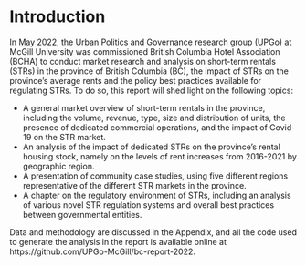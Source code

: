 # Introduction {-}

In May 2022, the Urban Politics and Governance research group (UPGo) at McGill University was commissioned British Columbia Hotel Association (BCHA) to conduct market research and analysis on short-term rentals (STRs) in the province of British Columbia (BC), the impact of STRs on the province's average rents and the policy best practices available for regulating STRs. To do so, this report will shed light on the following topics: 

- A general market overview of short-term rentals in the province, including the volume, revenue, type, size and distribution of units, the presence of dedicated commercial operations, and the impact of Covid-19 on the STR market.
- An analysis of the impact of dedicated STRs on the province's rental housing stock, namely on the levels of rent increases from 2016-2021 by geographic region.
- A presentation of community case studies, using five different regions representative of the different STR markets in the province.
- A chapter on the regulatory environment of STRs, including an analysis of various novel STR regulation systems and overall best practices between governmental entities.

Data and methodology are discussed in the Appendix, and all the code used to generate the analysis in the report is available online at https://github.com/UPGo-McGill/bc-report-2022.

\newpage
